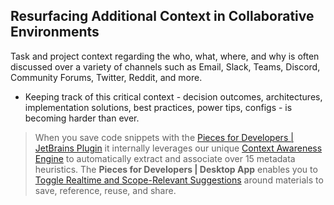 ## Resurfacing Additional Context in Collaborative Environments
Task and project context regarding the who, what, where, and why is often discussed over a variety of channels such as Email, Slack, Teams, Discord, Community Forums, Twitter, Reddit, and more.
- Keeping track of this critical context - decision outcomes, architectures, implementation solutions, best practices, power tips, configs - is becoming harder than ever.
>   When you save code snippets with the <a href="{{ links.extensions.jetbrains }}">Pieces for Developers | JetBrains Plugin</a> it internally leverages our unique <a href="{{ links.internal.context_awareness_engine.origin_details }}">Context Awareness Engine</a> to automatically extract and associate over 15 metadata heuristics.
>   The **Pieces for Developers | Desktop App** enables you to <a href="{{ links.internal.global_search_suggestion_reuse.sort_Scope_relevant }}">Toggle Realtime and Scope-Relevant Suggestions</a> around materials to save, reference, reuse, and share.
